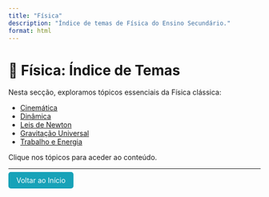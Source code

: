 ```yaml
---
title: "Física"
description: "Índice de temas de Física do Ensino Secundário."
format: html
---
```


# 🧲 Física: Índice de Temas

Nesta secção, exploramos tópicos essenciais da Física clássica:

- [Cinemática](cinematica.qmd)
- [Dinâmica](dinamica.qmd)
- [Leis de Newton](leis-newton.qmd)
- [Gravitação Universal](gravitacao-universal.qmd)
- [Trabalho e Energia](trabalho-energia.qmd)

Clique nos tópicos para aceder ao conteúdo.

---

<p><a href="../../index.html" style="padding: 8px 16px; background-color: #17a2b8; color: white; border-radius: 5px; text-decoration: none;">Voltar ao Início</a></p>
